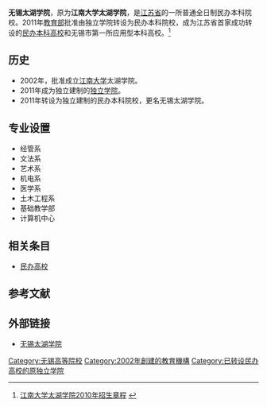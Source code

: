 {{coord|31.57770|120.22261|display=title}}
{{高校
| name = 无锡太湖学院
| image =
| logo =
| motto =
| rector =徐从才
| type = [[民办本科院校|民办本科院校]]
| established = 2002年
| location = [[中华人民共和国|中华人民共和国]][[江苏省|江苏省]][[无锡市|无锡市]][[钱荣路|钱荣路]]68号
| students =
| staff =
| campus =
| address =
| telephone =
| area =
| sports =
| website =http://www.wxu.edu.cn/
}}
'''无锡太湖学院'''，原为'''江南大学太湖学院'''，是[[江苏省|江苏省]]的一所普通全日制民办本科院校。2011年[[中华人民共和国教育部|教育部]]批准由独立学院转设为民办本科院校，成为江苏省首家成功转设的[[民办高校|民办本科高校]]和无锡市第一所应用型本科高校。<ref>[http://www.thxy.org/ReadNews.asp?NewsID=777 江南大学太湖学院2010年招生章程] {{webarchive|url=https://web.archive.org/web/20100706191756/http://www.thxy.org/ReadNews.asp?NewsID=777 |date=2010-07-06 }}</ref>

== 历史 ==
*2002年，批准成立[[江南大学|江南大学]]太湖学院。
*2011年成为独立建制的[[独立学院|独立学院]]。
*2011年转设为独立建制的民办本科院校，更名无锡太湖学院。

== 专业设置 ==
* 经管系
* 文法系
* 艺术系
* 机电系
* 医学系
* 土木工程系
* 基础教学部
* 计算机中心

== 相关条目 ==
* [[民办高校|民办高校]]

== 参考文献 ==
{{reflist}}

== 外部链接 ==
* [http://www.wxu.edu.cn/ 无锡太湖学院] {{Wayback|url=http://www.wxu.edu.cn/ |date=20201125130734 }}

{{Univ-stub}}

{{江苏高等院校}}
{{民办大学}}
[[Category:无锡高等院校|Category:无锡高等院校]]
[[Category:2002年創建的教育機構|Category:2002年創建的教育機構]]
[[Category:已转设民办高校的原独立学院|Category:已转设民办高校的原独立学院]]